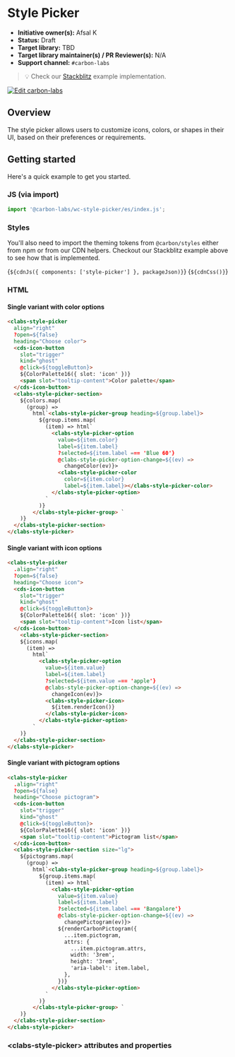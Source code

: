 
<Meta of={StylePickerSingleStories} />

# Style Picker

- **Initiative owner(s):** Afsal K
- **Status:** Draft
- **Target library:** TBD
- **Target library maintainer(s) / PR Reviewer(s):** N/A
- **Support channel:** `#carbon-labs`

> 💡 Check our
> [Stackblitz](https://stackblitz.com/github/carbon-design-system/carbon-labs/tree/main/examples/web-components/style-picker)
> example implementation.

[![Edit carbon-labs](https://developer.stackblitz.com/img/open_in_stackblitz.svg)](https://stackblitz.com/github/carbon-design-system/carbon-labs/tree/main/examples/web-components/style-picker)

## Overview

The style picker allows users to customize icons, colors, or shapes in their UI, based on their preferences or requirements.

## Getting started

Here's a quick example to get you started.

### JS (via import)

```javascript
import '@carbon-labs/wc-style-picker/es/index.js';
```

### Styles

You'll also need to import the theming tokens from `@carbon/styles` either from
npm or from our CDN helpers. Checkout our Stackblitz example above to see how
that is implemented.

<Markdown>{`${cdnJs({ components: ['style-picker'] }, packageJson)}`}</Markdown>
<Markdown>{`${cdnCss()}`}</Markdown>

### HTML

#### Single variant with color options

```html
<clabs-style-picker
  align="right"
  ?open=${false}
  heading="Choose color">
  <cds-icon-button
    slot="trigger"
    kind="ghost"
    @click=${toggleButton}>
    ${ColorPalette16({ slot: 'icon' })}
    <span slot="tooltip-content">Color palette</span>
  </cds-icon-button>
  <clabs-style-picker-section>
    ${colors.map(
      (group) =>
        html`<clabs-style-picker-group heading=${group.label}>
          ${group.items.map(
            (item) => html`
              <clabs-style-picker-option
                value=${item.color}
                label=${item.label}
                ?selected=${item.label === 'Blue 60'}
                @clabs-style-picker-option-change=${(ev) =>
                  changeColor(ev)}>
                <clabs-style-picker-color
                  color=${item.color}
                  label=${item.label}></clabs-style-picker-color>
              </clabs-style-picker-option>
            `
          )}
        </clabs-style-picker-group> `
    )}
  </clabs-style-picker-section>
</clabs-style-picker>
```

#### Single variant with icon options

```html
<clabs-style-picker
  .align="right"
  ?open=${false}
  heading="Choose icon">
  <cds-icon-button
    slot="trigger"
    kind="ghost"
    @click=${toggleButton}>
    ${ColorPalette16({ slot: 'icon' })}
    <span slot="tooltip-content">Icon list</span>
  </cds-icon-button>
    <clabs-style-picker-section>
    ${icons.map(
      (item) =>
        html`
          <clabs-style-picker-option
            value=${item.value}
            label=${item.label}
            ?selected=${item.value === 'apple'}
            @clabs-style-picker-option-change=${(ev) =>
              changeIcon(ev)}>
            <clabs-style-picker-icon>
              ${item.renderIcon()}
            </clabs-style-picker-icon>
          </clabs-style-picker-option>
        `
    )}
  </clabs-style-picker-section>
</clabs-style-picker>
```

#### Single variant with pictogram options

```html
<clabs-style-picker
  .align="right"
  ?open=${false}
  heading="Choose pictogram">
  <cds-icon-button
    slot="trigger"
    kind="ghost"
    @click=${toggleButton}>
    ${ColorPalette16({ slot: 'icon' })}
    <span slot="tooltip-content">Pictogram list</span>
  </cds-icon-button>
  <clabs-style-picker-section size="lg">
    ${pictograms.map(
      (group) =>
        html`<clabs-style-picker-group heading=${group.label}>
          ${group.items.map(
            (item) => html`
              <clabs-style-picker-option
                value=${item.value}
                label=${item.label}
                ?selected=${item.label === 'Bangalore'}
                @clabs-style-picker-option-change=${(ev) =>
                  changePictogram(ev)}>
                ${renderCarbonPictogram({
                  ...item.pictogram,
                  attrs: {
                    ...item.pictogram.attrs,
                    width: '3rem',
                    height: '3rem',
                    'aria-label': item.label,
                  },
                })}
              </clabs-style-picker-option>
            `
          )}
        </clabs-style-picker-group> `
    )}
  </clabs-style-picker-section>
</clabs-style-picker>
```

### &lt;clabs-style-picker&gt; attributes and properties

<ArgTypes of="clabs-style-picker" />
